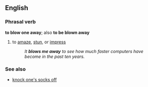==English==
===Phrasal verb===
'''to blow one away'''; also '''to be blown away'''
#{{idiom}} to [[amaze]], [[stun]], or [[impress]]
#:''It '''blows me away''' to see how much faster computers have become in the past ten years.''

===See also===
*[[knock one's socks off]]